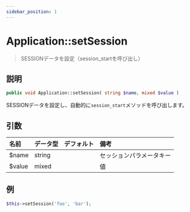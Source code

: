 ```yaml
---
sidebar_position: 1
---
```


# Application::setSession

> SESSIONデータを設定（session_startを呼び出し）

## 説明

```php
public void Application::setSession( string $name, mixed $value )
```

SESSIONデータを設定し、自動的に`session_start`メソッドを呼び出します。

## 引数

| 名前    | データ型 | デフォルト | 備考                |
| :------ | :------- | :--------- | :------------------ |
| $name   | string   |            | セッションパラメータキー |
| $value  | mixed    |            | 値                  |

## 例

```php title="コントローラー"
$this->setSession('foo', 'bar');
```
